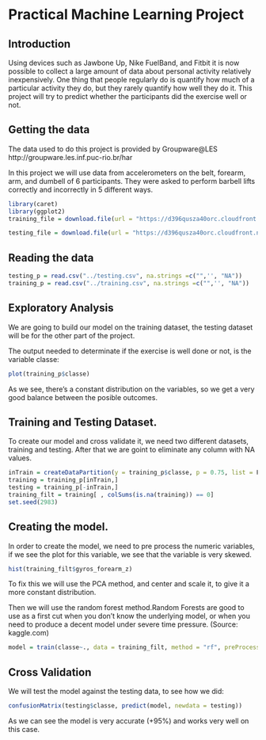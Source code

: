 # Practical Machine Learning Project

## Introduction

Using devices such as Jawbone Up, Nike FuelBand, and Fitbit it is now possible to collect a large amount of data about personal activity relatively inexpensively.  One thing that people regularly do is quantify how much of a particular activity they do, but they rarely quantify how well they do it. This project will try to predict whether the participants did the exercise well or not.

## Getting the data
The data used to do this project is provided by Groupware@LES http://groupware.les.inf.puc-rio.br/har

In this project we will use data from accelerometers on the belt, forearm, arm, and dumbell of 6 participants. They were asked to perform barbell lifts correctly and incorrectly in 5 different ways.



```r
library(caret)
library(ggplot2)
training_file = download.file(url = "https://d396qusza40orc.cloudfront.net/predmachlearn/pml-training.csv", destfile = "training.csv", method="curl")

testing_file = download.file(url = "https://d396qusza40orc.cloudfront.net/predmachlearn/pml-testing.csv", destfile = "testing.csv", method="curl")

```

## Reading the data


```r
testing_p = read.csv("../testing.csv", na.strings =c("",'', "NA"))
training_p = read.csv("../training.csv", na.strings =c("",'', "NA"))
```

## Exploratory Analysis

We are going to build our model on the training dataset, the testing dataset will be for the other part of the project.

The output needed to determinate if the exercise is well done or not, is the variable classe:

```r
plot(training_p$classe)
```
 
As we see, there's a constant distribution on the variables, so we get a very good balance between the posible outcomes.


## Training and Testing Dataset.

To create our model and cross validate it, we need two different datasets, training and testing. After that we are goint to eliminate any column with NA values.

```r
inTrain = createDataPartition(y = training_p$classe, p = 0.75, list = F)
training = training_p[inTrain,]
testing = training_p[-inTrain,]
training_filt = training[ , colSums(is.na(training)) == 0]
set.seed(2983)
```

## Creating the model.

In order to create the model, we need to pre process the numeric variables, if we see the plot for this variable, we see that the variable is very skewed.

```r
hist(training_filt$gyros_forearm_z)
```
To fix this we will use the PCA method, and center and scale it, to give it a more constant distribution.

Then we will use the random forest method.Random Forests are good to use as a first cut when you don't know the underlying model, or when you need to produce a decent model under severe time pressure. (Source: kaggle.com)

```r
model = train(classe~., data = training_filt, method = "rf", preProcess = "pca")
```

## Cross Validation

We will test the model against the testing data, to see how we did:

```r
confusionMatrix(testing$classe, predict(model, newdata = testing))
```


As we can see the model is very accurate (+95%) and works very well on this case.


